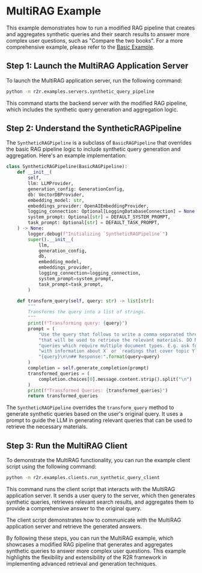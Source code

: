 # MultiRAG Example

This example demonstrates how to run a modified RAG pipeline that creates and aggregates synthetic queries and their search results to answer more complex user questions, such as "Compare the two books". For a more comprehensive example, please refer to the [Basic Example](/getting-started/basic-example).

## Step 1: Launch the MultiRAG Application Server

To launch the MultiRAG application server, run the following command:

```bash
python -m r2r.examples.servers.synthetic_query_pipeline
```

This command starts the backend server with the modified RAG pipeline, which includes the synthetic query generation and aggregation logic.

## Step 2: Understand the SyntheticRAGPipeline

The `SyntheticRAGPipeline` is a subclass of `BasicRAGPipeline` that overrides the basic RAG pipeline logic to include synthetic query generation and aggregation. Here's an example implementation:

```python
class SyntheticRAGPipeline(BasicRAGPipeline):
    def __init__(
        self,
        llm: LLMProvider,
        generation_config: GenerationConfig,
        db: VectorDBProvider,
        embedding_model: str,
        embeddings_provider: OpenAIEmbeddingProvider,
        logging_connection: Optional[LoggingDatabaseConnection] = None,
        system_prompt: Optional[str] = DEFAULT_SYSTEM_PROMPT,
        task_prompt: Optional[str] = DEFAULT_TASK_PROMPT,
    ) -> None:
        logger.debug(f"Initializing `SyntheticRAGPipeline`")
        super().__init__(
            llm,
            generation_config,
            db,
            embedding_model,
            embeddings_provider,
            logging_connection=logging_connection,
            system_prompt=system_prompt,
            task_prompt=task_prompt,
        )

    def transform_query(self, query: str) -> list[str]:
        """
        Transforms the query into a list of strings.
        """
        print(f"Transforming query: {query}")
        prompt = (
            "Use the query that follows to write a comma separated three queries "
            "that will be used to retrieve the relevant materials. DO NOT generate "
            "queries which require multiple document types. E.g. ask for `lecture notes "
            "with information about X` or `readings that cover topic Y`.\n\n## Query:\n"
            "{query}\n\n## Response:".format(query=query)
        )
        completion = self.generate_completion(prompt)
        transformed_queries = (
            completion.choices[0].message.content.strip().split("\n")
        )
        print(f"Transformed Queries: {transformed_queries}")
        return transformed_queries
```

The `SyntheticRAGPipeline` overrides the `transform_query` method to generate synthetic queries based on the user's original query. It uses a prompt to guide the LLM in generating relevant queries that can be used to retrieve the necessary materials.

## Step 3: Run the MultiRAG Client

To demonstrate the MultiRAG functionality, you can run the example client script using the following command:

```bash
python -m r2r.examples.clients.run_synthetic_query_client
```

This command runs the client script that interacts with the MultiRAG application server. It sends a user query to the server, which then generates synthetic queries, retrieves relevant search results, and aggregates them to provide a comprehensive answer to the original query.

The client script demonstrates how to communicate with the MultiRAG application server and retrieve the generated answers.

By following these steps, you can run the MultiRAG example, which showcases a modified RAG pipeline that generates and aggregates synthetic queries to answer more complex user questions. This example highlights the flexibility and extensibility of the R2R framework in implementing advanced retrieval and generation techniques.